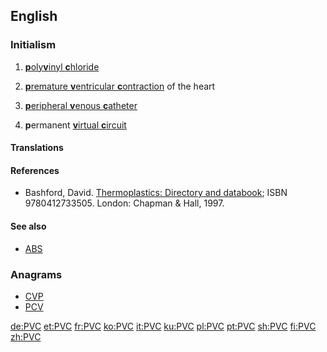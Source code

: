 ==English==
{{wikipedia|PVC (disambiguation)}}

===Initialism===
{{rfc-header|Initialism}}
{{head|en|initialism}}

# {{label|en|organic compound}} [[polyvinyl chloride|'''p'''oly'''v'''inyl '''c'''hloride]]
# {{label|en|medicine}} [[premature ventricular contraction|'''p'''remature '''v'''entricular '''c'''ontraction]] of the heart
# {{label|en|medicine}} [[peripheral venous catheter|'''p'''eripheral '''v'''enous '''c'''atheter]]
# {{label|en|networking}} '''p'''ermanent [[virtual circuit|'''v'''irtual '''c'''ircuit]]

====Translations====
{{trans-see|(organic compound) polyvinyl chloride|polyvinyl chloride}}

{{trans-top|(medicine) premature ventricular contraction of the heart}}
{{trans-mid}}
{{trans-bottom}}

{{trans-top|(medicine) peripheral venous catheter}}
{{trans-mid}}
{{trans-bottom}}

{{trans-top|(networking) permanent virtual circuit}}
{{trans-mid}}
{{trans-bottom}}

====References====
* {{label|en|organic chemistry}} Bashford, David. [http://books.google.com/books?id=ycLq-EYaE0QC&dq=a.+schulman&source=gbs_navlinks_s Thermoplastics: Directory and databook]; ISBN 9780412733505. London: Chapman & Hall, 1997.

====See also====
* {{sense|chemistry}} [[ABS]]

===Anagrams===
* [[CVP#English|CVP]]
* [[PCV#English|PCV]]

[[de:PVC]]
[[et:PVC]]
[[fr:PVC]]
[[ko:PVC]]
[[it:PVC]]
[[ku:PVC]]
[[pl:PVC]]
[[pt:PVC]]
[[sh:PVC]]
[[fi:PVC]]
[[zh:PVC]]